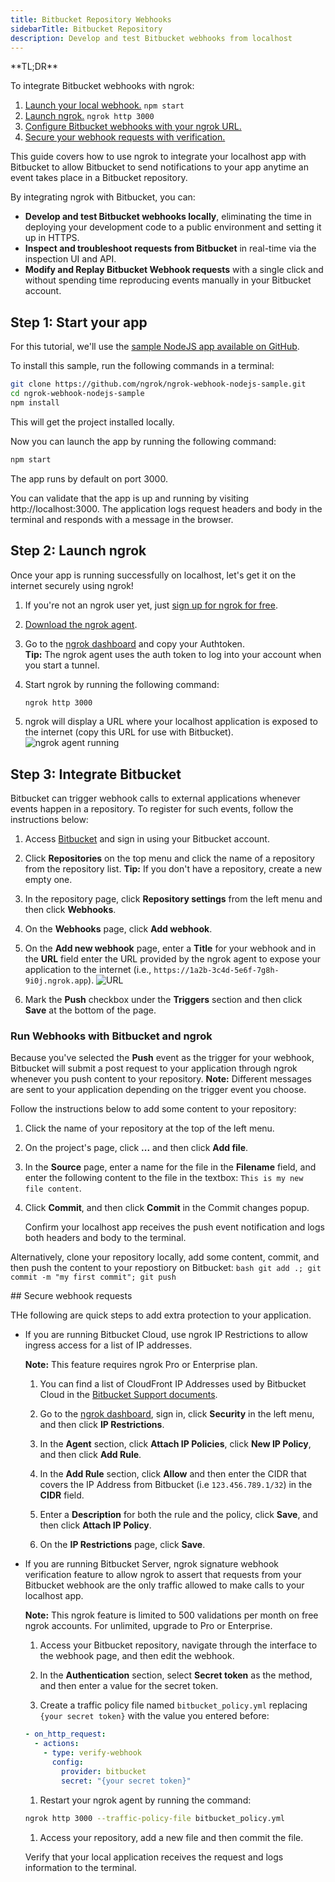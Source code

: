 ```yaml
---
title: Bitbucket Repository Webhooks
sidebarTitle: Bitbucket Repository
description: Develop and test Bitbucket webhooks from localhost
---
```


<Tip>
**TL;DR**



To integrate Bitbucket webhooks with ngrok:

1. [Launch your local webhook.](#start-your-app) `npm start`
1. [Launch ngrok.](#start-ngrok) `ngrok http 3000`
1. [Configure Bitbucket webhooks with your ngrok URL.](#setup-webhook)
1. [Secure your webhook requests with verification.](#security)
</Tip>

This guide covers how to use ngrok to integrate your localhost app with Bitbucket to allow Bitbucket to send notifications to your app anytime an event takes place in a Bitbucket repository.

By integrating ngrok with Bitbucket, you can:

- **Develop and test Bitbucket webhooks locally**, eliminating the time in deploying your development code to a public environment and setting it up in HTTPS.
- **Inspect and troubleshoot requests from Bitbucket** in real-time via the inspection UI and API.
- **Modify and Replay Bitbucket Webhook requests** with a single click and without spending time reproducing events manually in your Bitbucket account.

## **Step 1**: Start your app 

For this tutorial, we'll use the [sample NodeJS app available on GitHub](https://github.com/ngrok/ngrok-webhook-nodejs-sample).

To install this sample, run the following commands in a terminal:

```bash
git clone https://github.com/ngrok/ngrok-webhook-nodejs-sample.git
cd ngrok-webhook-nodejs-sample
npm install
```

This will get the project installed locally.

Now you can launch the app by running the following command:

```bash
npm start
```

The app runs by default on port 3000.

You can validate that the app is up and running by visiting http://localhost:3000. The application logs request headers and body in the terminal and responds with a message in the browser.

## **Step 2**: Launch ngrok 

Once your app is running successfully on localhost, let's get it on the internet securely using ngrok!

1. If you're not an ngrok user yet, just [sign up for ngrok for free](https://ngrok.com/signup).
1. [Download the ngrok agent](https://download.ngrok.com).
1. Go to the [ngrok dashboard](https://dashboard.ngrok.com) and copy your Authtoken. <br />
   **Tip:** The ngrok agent uses the auth token to log into your account when you start a tunnel.
1. Start ngrok by running the following command:

   ```bash
   ngrok http 3000
   ```

1. ngrok will display a URL where your localhost application is exposed to the internet (copy this URL for use with Bitbucket).
   ![ngrok agent running](../img/twilio/img/launch_ngrok_tunnel.png)

## **Step 3**: Integrate Bitbucket 

Bitbucket can trigger webhook calls to external applications whenever events happen in a repository. To register for such events, follow the instructions below:

1. Access [Bitbucket](https://bitbucket.com/) and sign in using your Bitbucket account.

1. Click **Repositories** on the top menu and click the name of a repository from the repository list.
   **Tip:** If you don't have a repository, create a new empty one.

1. In the repository page, click **Repository settings** from the left menu and then click **Webhooks**.

1. On the **Webhooks** page, click **Add webhook**.

1. On the **Add new webhook** page, enter a **Title** for your webhook and in the **URL** field enter the URL provided by the ngrok agent to expose your application to the internet (i.e., `https://1a2b-3c4d-5e6f-7g8h-9i0j.ngrok.app`).
   ![URL](../img/bitbucket/img/ngrok_url_configuration_bitbucket.png)

1. Mark the **Push** checkbox under the **Triggers** section and then click **Save** at the bottom of the page.

### Run Webhooks with Bitbucket and ngrok

Because you've selected the **Push** event as the trigger for your webhook, Bitbucket will submit a post request to your application through ngrok whenever you push content to your repository.
**Note:** Different messages are sent to your application depending on the trigger event you choose.

Follow the instructions below to add some content to your repository:

1. Click the name of your repository at the top of the left menu.

1. On the project's page, click **...** and then click **Add file**.

1. In the **Source** page, enter a name for the file in the **Filename** field, and enter the following content to the file in the textbox:
   `This is my new file content`.

1. Click **Commit**, and then click **Commit** in the Commit changes popup.

   Confirm your localhost app receives the push event notification and logs both headers and body to the terminal.

Alternatively, clone your repository locally, add some content, commit, and then push the content to your repostiory on Bitbucket:
`bash
    git add .; git commit -m "my first commit"; git push
    `

<InspectingRequests />

<ReplayingRequests />
## Secure webhook requests 

THe following are quick steps to add extra protection to your application.

- If you are running Bitbucket Cloud, use ngrok IP Restrictions to allow ingress access for a list of IP addresses.

  **Note:** This feature requires ngrok Pro or Enterprise plan.
  1. You can find a list of CloudFront IP Addresses used by Bitbucket Cloud in the [Bitbucket Support documents](https://support.atlassian.com/bitbucket-cloud/docs/what-are-the-bitbucket-cloud-ip-addresses-i-should-use-to-configure-my-corporate-firewall/).

  1. Go to the [ngrok dashboard](https://dashboard.ngrok.com), sign in, click **Security** in the left menu, and then click **IP Restrictions**.

  1. In the **Agent** section, click **Attach IP Policies**, click **New IP Policy**, and then click **Add Rule**.

  1. In the **Add Rule** section, click **Allow** and then enter the CIDR that covers the IP Address from Bitbucket (i.e `123.456.789.1/32`) in the **CIDR** field.

  1. Enter a **Description** for both the rule and the policy, click **Save**, and then click **Attach IP Policy**.

  1. On the **IP Restrictions** page, click **Save**.

- If you are running Bitbucket Server, ngrok signature webhook verification feature to allow ngrok to assert that requests from your Bitbucket webhook are the only traffic allowed to make calls to your localhost app.

  **Note:** This ngrok feature is limited to 500 validations per month on free ngrok accounts. For unlimited, upgrade to Pro or Enterprise.
  1. Access your Bitbucket repository, navigate through the interface to the webhook page, and then edit the webhook.

  1. In the **Authentication** section, select **Secret token** as the method, and then enter a value for the secret token.

  1. Create a traffic policy file named `bitbucket_policy.yml` replacing `{your secret token}` with the value you entered before:

  ```yaml
  - on_http_request:
    - actions:
      - type: verify-webhook
        config:
          provider: bitbucket
          secret: "{your secret token}"
  ```

  1. Restart your ngrok agent by running the command:

  ```bash
  ngrok http 3000 --traffic-policy-file bitbucket_policy.yml
  ```

  1. Access your repository, add a new file and then commit the file.

  Verify that your local application receives the request and logs information to the terminal.
